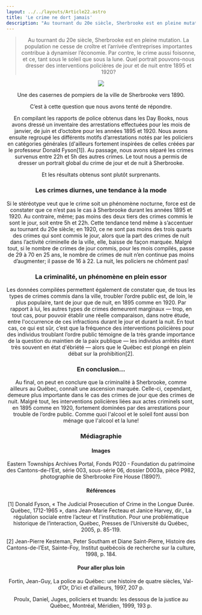 ```yaml
---
layout: ../../layouts/Article22.astro
title: 'Le crime ne dort jamais'
description: "Au tournant du 20e siècle, Sherbrooke est en pleine mutation. La population ne cesse de croître et l’arrivée d’entreprises importantes contribue à dynamiser l’économie. Par contre, le crime aussi foisonne, et ce, tant sous le soleil que sous la lune. Quel portrait pouvons-nous dresser des interventions policières de jour et de nuit entre 1895 et 1920?"
---
```


<Header titre="Le crime ne dort jamais" image="/assets/img/photo-1605866756747-c06a83b3f6c6.avif"/>
  
<Text>
<blockquote>Au tournant du 20e siècle, Sherbrooke est en pleine mutation. La population ne cesse de croître et l’arrivée d’entreprises importantes contribue à dynamiser l’économie. Par contre, le crime aussi foisonne, et ce, tant sous le soleil que sous la lune. Quel portrait pouvons-nous dresser des interventions policières de jour et de nuit entre 1895 et 1920?</blockquote>

<img src="/assets/img/bf295b39-50f5-4f1d-82cd-fc72e2c6339b.jpg" class="mx-auto"/>
<p class="text-xs -mt-5 text-center">Une des casernes de pompiers de la ville de Sherbrooke vers 1890.</p>

C’est à cette question que nous avons tenté de répondre.

En compilant les rapports de police obtenus dans les Day Books, nous avons dressé un inventaire des arrestations effectuées pour les mois de janvier, de juin et d’octobre pour les années 1895 et 1920. Nous avons ensuite regroupé les différents motifs d’arrestations notés par les policiers en catégories générales (d'ailleurs fortement inspirées de celles créées par le professeur Donald Fyson[1]). Au passage, nous avons séparé les crimes survenus entre 22h et 5h des autres crimes. Le tout nous a permis de dresser un portrait global du crime de jour et de nuit à Sherbrooke.

Et les résultats obtenus sont plutôt surprenants.

<h3>Les crimes diurnes, une tendance à la mode</h3>
Si le stéréotype veut que le crime soit un phénomène nocturne,  force est de constater que ce n’est pas le cas à Sherbrooke durant les années 1895 et 1920. Au contraire, même; pas moins des deux tiers des crimes commis le sont le jour, soit entre 5h et 22h. Cette tendance tend même à s’accentuer au tournant du 20e siècle; en 1920, ce ne sont pas moins des trois quarts des crimes qui sont commis le jour, alors que la part des crimes de nuit dans l’activité criminelle de la ville, elle, baisse de façon marquée. Malgré tout, si le nombre de crimes de jour commis, pour les mois compilés, passe de 29 à 70 en 25 ans, le nombre de crimes de nuit n’en continue pas moins d’augmenter; il passe de 16 à 22. La nuit, les policiers ne chôment pas!

<div class="flourish-embed flourish-chart" data-src="visualisation/12879167"><script src="https://public.flourish.studio/resources/embed.js"></script></div>

<h3>La criminalité, un phénomène en plein essor</h3>

Les données compilées permettent également de constater que, de tous les types de crimes commis dans la ville, troubler l’ordre public est, de loin, le plus populaire, tant de jour que de nuit, en 1895 comme en 1920. Par rapport à lui, les autres types de crimes demeurent marginaux ― trop, en tout cas, pour pouvoir établir une réelle comparaison, dans notre étude, entre l'occurrence de ces infractions durant le jour et durant la nuit. En tout cas, ce qui est sûr, c’est que la fréquence des interventions policières pour des individus troublant l’ordre public témoigne de la très grande importance de la question du maintien de la paix publique ― les individus arrêtés étant très souvent en état d'ébriété ― alors que le Québec est plongé en plein débat sur la prohibition[2].

<div class="flourish-embed flourish-chart" data-src="visualisation/12879190"><script src="https://public.flourish.studio/resources/embed.js"></script></div>

<h3>En conclusion...</h3>
Au final, on peut en conclure que la criminalité à Sherbrooke, comme ailleurs au Québec, connaît une ascension marquée. Celle-ci, cependant, demeure plus importante dans le cas des crimes de jour que des crimes de nuit. Malgré tout, les interventions policières liées aux actes criminels sont, en 1895 comme en 1920, fortement dominées par des arrestations pour trouble de l’ordre public. Comme quoi l'alcool et le soleil font aussi bon ménage que l'alcool et la lune!
</Text>
<Chapitres 
  description=""
  chapitres={
    [
      {label: "Travail policier - Présentation", url: "/2022/travail-policier-1"},
      {label: "Les meilleurs endroits pour commettre un crime", url: "/2022/travail-policier-2"},
      {label: "Arrestations et la prison", url: "/2022/travail-policier-3"},
      {label: "Le crime ne dort jamais", url: "/2022/travail-policier-4", current: true},
    ]
  }
/>

<div class="p-10 lg:p-24 py-5 lg:py-12 text-sm bg-gray-400">
  <h3>Médiagraphie</h3>
<h4>Images</h4>
Eastern Townships Archives Portal, Fonds P020 - Foundation du patrimoine des Cantons-de-l’Est, série 003, sous-série 06, dossier D003a, pièce P982, photographie de Sherbrooke Fire House (1890?).

<h4>Références</h4>
[1] Donald Fyson, « The Judicial Prosecution of Crime in the Longue Durée. Québec, 1712-1965 », dans Jean-Marie Fecteau et Janice Harvey, dir., La régulation sociale entre l’acteur et l'institution. Pour une problématique historique de l’interaction, Québec, Presses de l’Université du Québec, 2005, p. 85-119.

[2] Jean-Pierre Kesteman, Peter Southam et Diane Saint-Pierre, Histoire des Cantons-de-l’Est, Sainte-Foy, Institut québécois de recherche sur la culture, 1998, p. 184.

<h4>Pour aller plus loin</h4>
Fortin, Jean-Guy, La police au Québec: une histoire de quatre siècles, Val-d’Or, D’ici et d’ailleurs, 1997, 207 p.

Proulx, Daniel, Juges, policiers et truands: les dessous de la justice au Québec, Montréal, Méridien, 1999, 193 p.

</div>